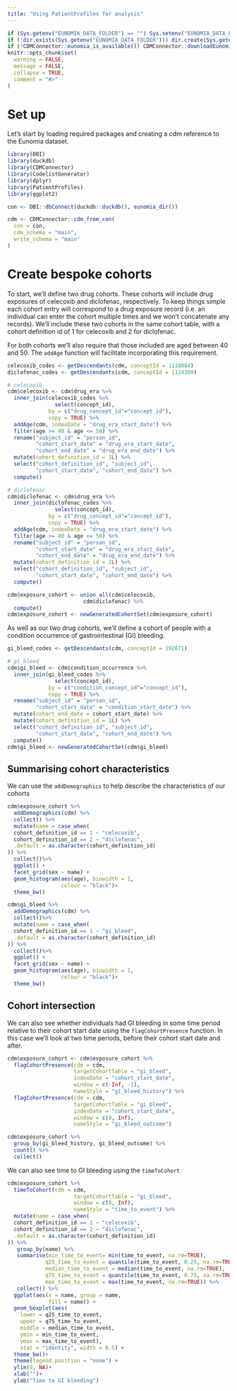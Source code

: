 ```yaml
---
title: "Using PatientProfiles for analysis"
---
```


```r
if (Sys.getenv("EUNOMIA_DATA_FOLDER") == "") Sys.setenv("EUNOMIA_DATA_FOLDER" = tempdir())
if (!dir.exists(Sys.getenv("EUNOMIA_DATA_FOLDER"))) dir.create(Sys.getenv("EUNOMIA_DATA_FOLDER"))
if (!CDMConnector::eunomia_is_available()) CDMConnector::downloadEunomiaData()
knitr::opts_chunk$set(
  warning = FALSE,
  message = FALSE,
  collapse = TRUE,
  comment = "#>"
)
```

# Set up 
Let's start by loading required packages and creating a cdm reference to the Eunomia dataset. 

```r
library(DBI)
library(duckdb)
library(CDMConnector)
library(CodelistGenerator)
library(dplyr)
library(PatientProfiles)
library(ggplot2)

con <- DBI::dbConnect(duckdb::duckdb(), eunomia_dir())

cdm <- CDMConnector::cdm_from_con(
  con = con,
  cdm_schema = "main",
  write_schema = "main"
)
```


# Create bespoke cohorts

To start, we'll define two drug cohorts. These cohorts will include drug exposures of celecoxib and diclofenac, respectively. To keep things simple each cohort entry will correspond to a drug exposure record (i.e. an individual can enter the cohort multiple times and we won't concatenate any records). We'll include these two cohorts in the same cohort table, with a cohort definition id of 1 for celecoxib and 2 for diclofenac.

For both cohorts we'll also require that those included are aged between 40 and 50. The `addAge` function will facilitate incorporating this requirement.


```r
celecoxib_codes <- getDescendants(cdm, conceptId = 1118084)
diclofenac_codes <- getDescendants(cdm, conceptId = 1124300)

# celecoxib
cdm$celecoxib <- cdm$drug_era %>% 
  inner_join(celecoxib_codes %>% 
               select(concept_id),
             by = c("drug_concept_id"="concept_id"), 
             copy = TRUE) %>% 
  addAge(cdm, indexDate = "drug_era_start_date") %>% 
  filter(age >= 40 & age <= 50) %>% 
  rename("subject_id" = "person_id", 
         "cohort_start_date" = "drug_era_start_date", 
         "cohort_end_date" = "drug_era_end_date") %>% 
  mutate(cohort_definition_id = 1L) %>% 
  select("cohort_definition_id", "subject_id", 
         "cohort_start_date", "cohort_end_date") %>% 
  compute()

# diclofenac
cdm$diclofenac <- cdm$drug_era %>% 
  inner_join(diclofenac_codes %>% 
               select(concept_id),
             by = c("drug_concept_id"="concept_id"), 
             copy = TRUE) %>% 
  addAge(cdm, indexDate = "drug_era_start_date") %>% 
  filter(age >= 40 & age <= 50) %>% 
  rename("subject_id" = "person_id", 
         "cohort_start_date" = "drug_era_start_date", 
         "cohort_end_date" = "drug_era_end_date") %>% 
  mutate(cohort_definition_id = 2L) %>% 
  select("cohort_definition_id", "subject_id", 
         "cohort_start_date", "cohort_end_date") %>% 
  compute()

cdm$exposure_cohort <- union_all(cdm$celecoxib, 
                        cdm$diclofenac) %>% 
  compute()
cdm$exposure_cohort <- newGeneratedCohortSet(cdm$exposure_cohort)
```

As well as our two drug cohorts, we'll define a cohort of people with a condition occurrence of gastrointestinal (GI) bleeding. 

```r
gi_bleed_codes <- getDescendants(cdm, conceptId = 192671)

# gi_bleed
cdm$gi_bleed <- cdm$condition_occurrence %>% 
  inner_join(gi_bleed_codes %>% 
               select(concept_id),
             by = c("condition_concept_id"="concept_id"), 
             copy = TRUE) %>% 
  rename("subject_id" = "person_id", 
         "cohort_start_date" = "condition_start_date") %>% 
  mutate(cohort_end_date = cohort_start_date) %>% 
  mutate(cohort_definition_id = 1L) %>% 
  select("cohort_definition_id", "subject_id", 
         "cohort_start_date", "cohort_end_date") %>% 
  compute()
cdm$gi_bleed <- newGeneratedCohortSet(cdm$gi_bleed)

```

## Summarising cohort characteristics

We can use the `addDemographics` to help describe the characteristics of our cohorts

```r
cdm$exposure_cohort %>%
  addDemographics(cdm) %>% 
  collect() %>% 
  mutate(name = case_when(
  cohort_definition_id == 1 ~ "celecoxib",
  cohort_definition_id == 2 ~ "diclofenac",
  .default = as.character(cohort_definition_id)
)) %>% 
  collect()%>% 
  ggplot() +
  facet_grid(sex ~ name) +
  geom_histogram(aes(age), binwidth = 1,
                 colour = "black")+
  theme_bw()
```


```r
cdm$gi_bleed %>%
  addDemographics(cdm) %>% 
  collect()%>% 
  mutate(name = case_when(
  cohort_definition_id == 1 ~ "gi_bleed",
  .default = as.character(cohort_definition_id)
)) %>% 
  collect()%>% 
  ggplot() +
  facet_grid(sex ~ name) +
  geom_histogram(aes(age), binwidth = 1,
                 colour = "black")+
  theme_bw()
```

## Cohort intersection
We can also see whether individuals had GI bleeding in some time period relative to their cohort start date using the `flagCohortPresence` function. In this case we'll look at two time periods, before their cohort start date and after.
```r
cdm$exposure_cohort <- cdm$exposure_cohort %>% 
  flagCohortPresence(cdm = cdm,
                     targetCohortTable = "gi_bleed", 
                     indexDate = "cohort_start_date",
                     window = c(-Inf, -1), 
                     nameStyle = "gi_bleed_history") %>% 
  flagCohortPresence(cdm = cdm,
                     targetCohortTable = "gi_bleed", 
                     indexDate = "cohort_start_date",
                     window = c(0, Inf), 
                     nameStyle = "gi_bleed_outcome")
```

```r
cdm$exposure_cohort %>% 
  group_by(gi_bleed_history, gi_bleed_outcome) %>% 
  count() %>% 
  collect()
```

We can also see time to GI bleeding using the `timeToCohort`
```r
cdm$exposure_cohort %>% 
  timeToCohort(cdm = cdm,
                     targetCohortTable = "gi_bleed", 
                     window = c(0, Inf), 
                     nameStyle = "time_to_event") %>% 
  mutate(name = case_when(
  cohort_definition_id == 1 ~ "celecoxib",
  cohort_definition_id == 2 ~ "diclofenac",
  .default = as.character(cohort_definition_id)
)) %>% 
   group_by(name) %>% 
   summarise(min_time_to_event= min(time_to_event, na.rm=TRUE),
            q25_time_to_event = quantile(time_to_event, 0.25, na.rm=TRUE),
            median_time_to_event = median(time_to_event, na.rm=TRUE),
            q75_time_to_event = quantile(time_to_event, 0.75, na.rm=TRUE),
            max_time_to_event = max(time_to_event, na.rm=TRUE)) %>% 
   collect() %>% 
  ggplot(aes(x = name, group = name,
             fill = name)) +
  geom_boxplot(aes(
    lower = q25_time_to_event, 
    upper = q75_time_to_event, 
    middle = median_time_to_event, 
    ymin = min_time_to_event, 
    ymax = max_time_to_event),
    stat = "identity", width = 0.5) + 
  theme_bw()+ 
  theme(legend.position = "none") +
  ylim(0, NA)+
  xlab("")+
  ylab("Time to GI bleeding")


```
